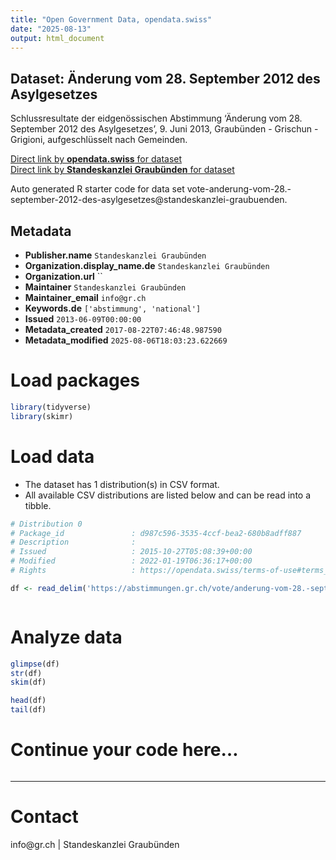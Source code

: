 ```yaml
---
title: "Open Government Data, opendata.swiss"
date: "2025-08-13"
output: html_document
---
```


## Dataset: Änderung vom 28. September 2012 des Asylgesetzes

Schlussresultate der eidgenössischen Abstimmung 'Änderung vom 28. September 2012 des Asylgesetzes', 9. Juni 2013, Graubünden - Grischun - Grigioni, aufgeschlüsselt nach Gemeinden.

[Direct link by **opendata.swiss** for dataset](https://opendata.swiss/de/dataset/anderung-vom-28-september-2012-des-asylgesetzes)<br>
[Direct link by **Standeskanzlei Graubünden** for dataset](https://abstimmungen.gr.ch/vote/anderung-vom-28.-september-2012-des-asylgesetzes/data)

Auto generated R starter code for data set vote-anderung-vom-28.-september-2012-des-asylgesetzes@standeskanzlei-graubuenden.

## Metadata

- **Publisher.name** `Standeskanzlei Graubünden`
- **Organization.display_name.de** `Standeskanzlei Graubünden`
- **Organization.url** ``
- **Maintainer** `Standeskanzlei Graubünden`
- **Maintainer_email** `info@gr.ch`
- **Keywords.de** `['abstimmung', 'national']`
- **Issued** `2013-06-09T00:00:00`
- **Metadata_created** `2017-08-22T07:46:48.987590`
- **Metadata_modified** `2025-08-06T18:03:23.622669`


# Load packages

```r

library(tidyverse)
library(skimr)

```

# Load data

-   The dataset has 1 distribution(s) in CSV format.
-   All available CSV distributions are listed below and can be read into a tibble.

```r

# Distribution 0
# Package_id               : d987c596-3535-4ccf-bea2-680b8adff887
# Description              : 
# Issued                   : 2015-10-27T05:08:39+00:00
# Modified                 : 2022-01-19T06:36:17+00:00
# Rights                   : https://opendata.swiss/terms-of-use#terms_by

df <- read_delim('https://abstimmungen.gr.ch/vote/anderung-vom-28.-september-2012-des-asylgesetzes/data-csv')



```

# Analyze data

```r

glimpse(df)
str(df)
skim(df)

head(df)
tail(df)

```

# Continue your code here...

```r

```

------------------------------------------------------------------------

# Contact

info@gr.ch | Standeskanzlei Graubünden
